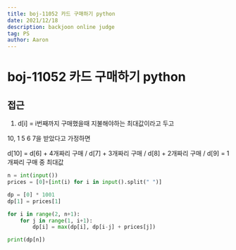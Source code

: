 ```yaml
---
title: boj-11052 카드 구매하기 python
date: 2021/12/18
description: backjoon online judge
tag: PS
author: Aaron
---
```


# boj-11052 카드 구매하기 python

## 접근
1. d[i] = i번째까지 구매했을때 지불해야하는 최대값이라고 두고

10, 1 5 6 7을 받았다고 가정하면

d[10] = d[6] + 4개짜리 구매 / d[7] + 3개짜리 구매 / d[8] + 2개짜리 구매 / d[9] = 1개짜리 구매 중 최대값

```python
n = int(input())
prices = [0]+[int(i) for i in input().split(" ")]

dp = [0] * 1001
dp[1] = prices[1]

for i in range(2, n+1):
    for j in range(1, i+1):
        dp[i] = max(dp[i], dp[i-j] + prices[j])

print(dp[n])
```
